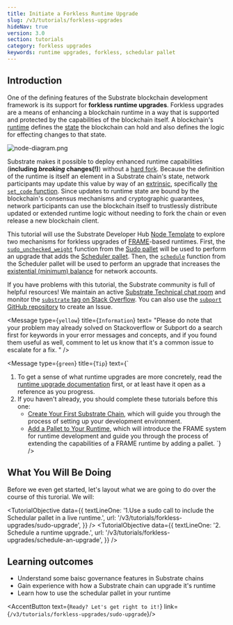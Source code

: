 ```yaml
---
title: Initiate a Forkless Runtime Upgrade
slug: /v3/tutorials/forkless-upgrades
hideNav: true
version: 3.0 
section: tutorials
category: forkless upgrades
keywords: runtime upgrades, forkless, schedular pallet
---
```


## Introduction

One of the defining features of the Substrate blockchain development framework is its support for
**forkless runtime upgrades**. Forkless upgrades are a means of enhancing a blockchain runtime in a
way that is supported and protected by the capabilities of the blockchain itself. A blockchain's
[runtime](../../../v3/docs/concepts/runtime) defines the [state](../../../v3/docs/runtime/storage) the
blockchain can hold and also defines the logic for effecting changes to that state.

![node-diagram.png](../../../../src/images/tutorials/04-forkless-upgrade/node-diagram.png)

Substrate makes it possible to deploy enhanced runtime capabilities (**including _breaking_ changes(!)**)
without a [hard fork](../../../v3/docs/getting-started/glossary#fork). Because the definition of the
runtime is itself an element in a Substrate chain's state, network participants may update this
value by way of an [extrinsic](../../../v3/docs/concepts/extrinsics), specifically
[the `set_code` function](/rustdocs/latest/frame_system/pallet/enum.Call.html#variant.set_code).
Since updates to runtime state are bound by the blockchain's consensus mechanisms and cryptographic
guarantees, network participants can use the blockchain itself to trustlessly distribute updated or
extended runtime logic without needing to fork the chain or even release a new blockchain client.

This tutorial will use the Substrate Developer Hub
[Node Template](https://github.com/substrate-developer-hub/substrate-node-template) to explore two
mechanisms for forkless upgrades of [FRAME](../../../v3/docs/runtime/frame)-based runtimes.
First, the
[`sudo_unchecked_weight`](/rustdocs/latest/pallet_sudo/enum.Call.html#variant.sudo_unchecked_weight)
function from the [Sudo pallet](../../../v3/docs/runtime/frame#sudo) will be used to perform an
upgrade that adds the [Scheduler pallet](../../../v3/docs/runtime/frame#scheduler). Then, the
[`schedule`](/rustdocs/latest/pallet_scheduler/enum.Call.html#variant.schedule)
function from the Scheduler pallet will be used to perform an upgrade that increases the
[existential (minimum) balance](../../../v3/docs/getting-started/glossary#existential-deposit)
for network accounts.

If you have problems with this tutorial, the Substrate community is full of helpful resources! We
maintain an active
[Substrate Technical chat room](https://matrix.to/#/#substrate-technical:matrix.org) and
monitor the
[`substrate` tag on Stack Overflow](https://stackoverflow.com/questions/tagged/substrate). You can
also use the [`subport` GitHub repository](https://github.com/paritytech/subport/issues/new) to
create an Issue.

<Message
  type={`yellow`}
  title={`Information`}
  text=
    "Please do note that your problem may already solved on Stackoverflow or Subport
    do a search first for keywords in your error messages and concepts, and if you found them useful
    as well, comment to let us know that it\'s a common issue to escalate for a fix.
    "
/>

<Message
  type={`green`}
  title={`Tip`}
  text={`
  1. To get a sense of what runtime upgrades are more concretely, read the
   [runtime upgrade documentation](/v3/docs/runtime/upgrades) first, or at least have
   it open as a reference as you progress.
  2. If you haven't already, you should complete these tutorials before this one:
      - [Create Your First Substrate Chain](../../tutorials/create-your-first-substrate-chain/),
      which will guide you through the process of setting up your development environment.
      - [Add a Pallet to Your Runtime](../../tutorials/add-a-pallet), which will introduce the
     FRAME system for runtime development and guide you through the process of extending the
     capabilities of a FRAME runtime by adding a pallet.
   `}
/>

## What You Will Be Doing

Before we even get started, let's layout what we are going to do over the course of this turorial. We will:

<TutorialObjective
  data={{
    textLineOne:
      '1.Use a sudo call to include the Schedular pallet in a live runtime.',
    url: '/v3/tutorials/forkless-upgrades/sudo-upgrade',
  }}
/>
<TutorialObjective
  data={{
    textLineOne:
      '2. Schedule a runtime upgrade.',
    url: '/v3/tutorials/forkless-upgrades/schedule-an-upgrade',
  }}
/>

## Learning outcomes
- Understand some baisc governance features in Substrate chains
- Gain experience with how a Substrate chain can upgrade it's runtime
- Learn how to use the schedular pallet in your runtime 

<AccentButton text={`Ready? Let's get right to it!`} link={`/v3/tutorials/forkless-upgrades/sudo-upgrade`}/>
